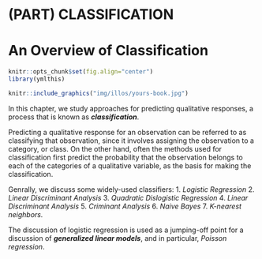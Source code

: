 # (PART) CLASSIFICATION {-}

# An Overview of Classification

```r
knitr::opts_chunk$set(fig.align="center")
library(ymlthis)
```

```r
knitr::include_graphics("img/illos/yours-book.jpg")
```

In this chapter, we study approaches for predicting qualitative responses, a process that is known as _**classification**_. 

Predicting a qualitative response for an observation can be referred to as classifying that observation, since it involves assigning the observation to a category, or class. On the other hand, often the methods used for classification first predict the probability that the observation belongs to each of the categories of a qualitative variable, as the basis for making the classification.

Genrally, we discuss some widely-used classifiers: 
1. _Logistic Regression_
2. _Linear Discriminant Analysis_
3. _Quadratic Dislogistic Regression_
4. _Linear Discriminant Analysis_
5. _Criminant Analysis_
6. _Naive Bayes _
7. _K-nearest neighbors. _

The discussion of logistic regression is used as a jumping-off point for a discussion of _**generalized linear models**_, and in particular, _Poisson regression_.